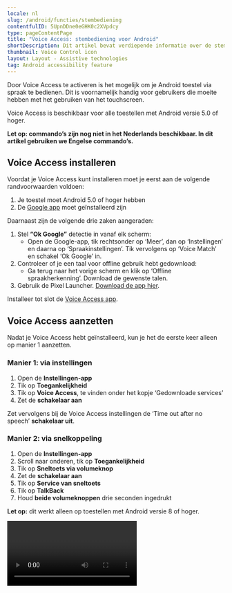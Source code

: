 ```yaml
---
locale: nl
slug: /android/functies/stembediening
contentfulID: 5UpnDDne0eGHK0c2XVpdcy
type: pageContentPage
title: "Voice Access: stembediening voor Android"
shortDescription: Dit artikel bevat verdiepende informatie over de stembediening Voice Access voor Android.
thumbnail: Voice Control icon
layout: Layout - Assistive technologies
tag: Android accessibility feature
---
```


Door Voice Access te activeren is het mogelijk om je Android toestel via spraak te bedienen. Dit is voornamelijk handig voor gebruikers die moeite hebben met het gebruiken van het touchscreen.

Voice Access is beschikbaar voor alle toestellen met Android versie 5.0 of hoger.

**Let op: commando’s zijn nog niet in het Nederlands beschikbaar. In dit artikel gebruiken we Engelse commando’s.**

## Voice Access installeren

Voordat je Voice Access kunt installeren moet je eerst aan de volgende randvoorwaarden voldoen:

1. Je toestel moet Android 5.0 of hoger hebben
2. De [Google app](https://play.google.com/store/apps/details?id=com.google.android.googlequicksearchbox)  moet geïnstalleerd zijn

Daarnaast zijn de volgende drie zaken aangeraden:

1. Stel **“Ok Google”** detectie in vanaf elk scherm:
   - Open de Google-app, tik rechtsonder op ‘Meer’, dan op ‘Instellingen’ en daarna op ‘Spraakinstellingen’. Tik vervolgens op ‘Voice Match’ en schakel ‘Ok Google’ in.
2. Controleer of je een taal voor offline gebruik hebt gedownload:
   - Ga terug naar het vorige scherm en klik op ‘Offline spraakherkenning’. Download de gewenste talen.
3. Gebruik de Pixel Launcher. [Download de app hier](https://play.google.com/store/apps/details?id=com.google.android.apps.nexuslauncher).

Installeer tot slot de [Voice Access app](https://play.google.com/store/apps/details?id=com.google.android.apps.accessibility.voiceaccess).

## Voice Access aanzetten

Nadat je Voice Access hebt geïnstalleerd, kun je het de eerste keer alleen op manier 1 aanzetten.

### Manier 1: via instellingen

1. Open de **Instellingen-app**
2. Tik op **Toegankelijkheid**
3. Tik op **Voice Access**, te vinden onder het kopje ‘Gedownloade services’
4. Zet de **schakelaar aan**

Zet vervolgens bij de Voice Access instellingen de ‘Time out after no speech’ **schakelaar uit**.

### Manier 2: via snelkoppeling

1. Open de **Instellingen-app**
2. Scroll naar onderen, tik op **Toegankelijkheid**
3. Tik op **Sneltoets via volumeknop**
4. Zet de **schakelaar aan**
5. Tik op **Service van sneltoets**
6. Tik op **TalkBack**
7. Houd **beide volumeknoppen** drie seconden ingedrukt

**Let op:** dit werkt alleen op toestellen met Android versie 8 of hoger.

<Video youTubeId="s5p_g8zFfp0" title="Handleiding: Voice Access aanzetten op Android" name="Voice control Android - Video"/>

## Voice Access uitzetten

Door **“Stop listening”** of **“Thanks, Google”** te zeggen schakel je Voice Access uit.

Je kunt Voice Access ook via de instellingen uit zetten. Daarnaast kun je proberen om beide volume knoppen lang ingedrukt te houden. Op deze manier kun je Voice Access via een snelkoppeling uitschakelen.

## Voice Access commando’s

Nadat je Voice Access aanzet, verschijnen er op het scherm nummers naast alle elementen waar je acties mee kunt uitvoeren.

Zie je bijvoorbeeld het nummer 7 naast een knop ‘Opslaan’, kun je op de volgende manieren acties uitvoeren:

- 7
- Save
- Click 7
- Click Save

In sommige apps is het makkelijker om met een raster te navigeren dan door op specifieke elementen te klikken. Een raster is ook handig als het element waar je op wilt klikken geen nummer heeft.

- Zeg **“Show grid”** om rasterselectie te starten.
- Zeg **“More squares”** of **“Less squares”** om het raster groter of kleiner te maken.
- Om te communiceren met het raster, zeg je een nummer of gebruik je commando’s. Bijvoorbeeld: **“Tap 3”** of **“Long press 3”**.
- Zeg **“Hide grid”** om het raster weer te verbergen.

Let op: het zal vaak voorkomen dat je apps niet volledig kunt bedienen met stembediening.

#### Navigatie

Met deze commando’s kun je navigeren.

| Commando | Actie |
| --- | --- |
| Open** `<app>`** | Opent de gegeven** app** |
| Go back | Drukt op de terugknop |
| Go home | Drukt op de thuisknop |
| Show notifications | Toont je notificaties |
| Show Quick Settings | Toont het snelle instellingen menu |
| Show recent apps | Toont je recente apps |

*Overzicht van algemene commando’s via Voice Access*

#### Hulp vragen

Met deze commando’s krijg je hulp bij het gebruiken van Voice Access.

| Commando | Actie |
| --- | --- |
| What can I say? | Toont welke commando’s je allemaal kunt zeggen |
| Show all commands | Toont alle commando’s die er zijn |
| Open tutorial | Opent de handleiding om Voice Access te leren |
| Hide numbers | Verbergt de nummers op het scherm |
| Show numbers | Toont nummers op het scherm |
| What is** `<number>`** ? | Legt uit wat type het element met het gegeven** nummer** is |
| Stop Voice Access | Stopt Voice Access |
| Send feedback | Opent een scherm om feedback over Voice Access te sturen |

*Overzicht van commando’s om hulp te vragen via Voice Access*

#### Instellingen aanpassen

Met deze commando’s kun je instellingen aanpassen. Zet bijvoorbeeld Wi-Fi of Bluetooth aan of uit en verander het niveau van het volume.

| Commando | Actie |
| --- | --- |
| Turn **`<on/off>`** **`<setting>`** | De gegeven **instelling** wordt **aan** of **uit** gezet.`<br>``<br>`Bijvoorbeeld: *“Turn on Wi-Fi”* zet Wi-Fi uit. |
| Turn** `<up/down>`** volume | Zet het volume** hoger** of **lager** |
| Turn** `<media/alarm/phone>`** volume **`<up/down>`** | Het volume van het gegeven** onderdeel **wordt** hoger** of** lager** gezet.`<br>``<br>`Bijvoorbeeld: *“Turn media volume up”* zet volume hoger. |
| Mute | Zet het geluid uit |
| Silence | Zet het geluid op stil |
| Unmute | Zet het geluid weer aan |
| **`<Mute/unmute>` `<media/alarm/phone>` **volume | Zet het volume** aan** of** uit** van het gegeven **onderdeel**.`<br>``<br>`Bijvoorbeeld: *“Mute phone volume”* zet het volume uit. |
| Turn device off | Schakelt je toestel uit |

*Overzicht van commando’s om instellingen aan te passen via Voice Access*

#### Assistent

Commandos’ die je normaal gesproken na “Ok Google” zegt, werken nog steeds. Bijvoorbeeld:

| Commando | Actie |
| --- | --- |
| Set timer for ``<time>`` | Start een timer voor de gegeven** **`tijd` |
| Turn on flashlight | Zet de flitser van je toestel aan |
| When was the Empire State Building built? | Beantwoord wanneer de Empire State Building is gebouwd |
| Who created Google? | Beantwoord wie Google heeft opgericht |

*Overzicht van commando’s voor de assistent via Voice Access*

### Gebaren

Gebruik deze commando’s om te tikken, scrollen en andere gebaren te gebruiken via je stem.

#### Aanraken

| Commando | Actie |
| --- | --- |
| Touch** `<element>`** | Raakt het gegeven** element** aan |
| **`<element>`** | Raakt het gegeven** element** aan |
| Long-press** `<element>`** | Raakt het gegeven** element** lang aan |
| Switch** `<on/off>` `<setting>`** | De gegeven** instelling** wordt **aan** of** uit **gezet.`<br>``<br>`Bijvoorbeeld: *“Switch off airplane mode”* om de vliegtuigmodus uit te zetten. |
| Expand** `<element>`** | Klapt het gegeven** element** uit |
| Collapse** `<element>`** | Klapt het gegeven** element** in |

*Overzicht van commando’s om aan te raken via Voice Access*

#### Vegen

| Commando | Actie |
| --- | --- |
| Scroll** `<left/right/up/down>`** | Scrolt naar de gegeven** richting**.`<br>``<br>`Bijvoorbeeld: *“Scroll left”*, de pagina scrolt naar links. |
| Scroll to** `<top/bottom>`** | Scroll helemaal naar** boven** of** onder**.`<br>``<br>`Bijvoorbeeld: *“Scroll to top”*, de pagina scrolt helemaal naar boven. |
| Swipe** `<forwards/backwards>`** | Veegt naar de gegeven richting.`<br>``<br>`Bijvoorbeeld: *“Scroll forwards”*, veegt naar voren |

*Overzicht van commando’s om te vegen via Voice Access*

### Vergrootglas

Met deze commando’s kun je zoomen of vergroten zodat je het scherm beter kunt lezen.

**Let op:** je hebt Android 7.0 of nieuwer nodig om onderstaande commando’s te gebruiken.

| Commando | Actie |
| --- | --- |
| Start magnification | Start vergroting |
| Start zooming | Start met zoomen |
| Magnify | Vergroot |
| Enhance | Verbetert |
| Zoom in | Zoomt in |
| Zoom out | Zoomt uit |
| Pan** `<left/right/up/down>`** | Pant naar de gegeven** richting** |
| Move** `<left/right/up/down>`** | Beweegt naar gegeven** richting** |
| Go** `<left/right/up/down>`** | Gaat naar gegeven** richting** |
| Stop magnification | Stopt vergroting |
| Stop zooming | Stopt met zoomen |
| Cancel zooming | Annuleert het zoomen |

*Overzicht van commando’s om het vergrootglas te gebruiken via Voice Access*

### Tekstbewerking

Gebruik deze commando’s om tekst met je stem te typen, bewerken en opmaken. Er wordt blauwe rand rond bewerkbare tekstvelden getoond om aan te geven dat je kunt beginnen met typen en bewerken. Zeg het nummer naast het tekstveld indien de blauwe rand niet rond het tekstveld verschijnt.

#### Typen

| Commando | Actie |
| --- | --- |
| Type** `<word/phrase>`** | Voegt de gegeven** tekst** in |
| **`<word/phrase>`** | Voegt de gegeven** tekst** in |
| Undo | Maakt de vorige actie ongedaan |
| Redo | Doet de actie opnieuw |
| Insert** `<word/phrase>` `<before/after/between>` `<word/phrase>`** | De gegeven** tekst** wordt voor, achter of tussen de gegeven **tekst** geplaatst**.**`<br>``<br>`Bijvoorbeeld:* “Insert ‘Thank you’ before ‘Kind Regards'”*, plaatst ‘Thank you’ voor ‘Kind Regards’. |
| Format email | Met dit commando wordt tekst in de buurt opgemaakt als e-mailadres.`<br>``<br>`Bijvoorbeeld: *“info at appt dot nl”* wordt opgemaakt als* “info@appt.nl”* |

*Overzicht van commando’s om tekst in te typen via Voice Access*

#### Vervangen

| Commando | Actie |
| --- | --- |
| Replace** `<word/phrase>`** with **`<word/phrase>`** | Vervangt de gegeven** tekst** door de gewenste** tekst** |
| Replace everything between** `<word/phrase>`** and** `<word/phrase>`** with** `<word/phrase>`** | Vervangt alles tussen de gegeven** twee teksten** met de gewenste** tekst** |
| Capitalize** `<word/phrase>`** | Laat de gegeven** tekst** met een hoofdletter beginnen |
| Uppercase** `<word/phrase>`** | Zet de gegeven** tekst** om naar hoofdletters |
| Lowercase** `<word/phrase>`** | Zet de gegeven** tekst** om naar kleine letters |

*Overzicht van commando’s om tekst te vervangen via Voice Access*

#### Verwijderen

| Commando | Actie |
| --- | --- |
| Delete | Verwijdert de tekst |
| Delete all | Verwijdert alles |
| Delete** `<word/phrase>`** | Verwijdert de gegeven** tekst** |
| Delete to the beginning | Verwijdert alles tot aan het begin |
| Delete to the end | Verwijdert alles tot aan het einde |
| Delete selected text | Verwijdert de geselecteerde tekst |
| Delete from** `<word/phrase>`** to** `<word/phrase>`** | Verwijdert alle tussenliggende tekst tussen de gegeven twee** teksten** |
| Delete** `<number>` `<characters/words/sentences/lines/paragraphs/pages>`** | Verwijdert het gegeven** aantal** van het gegeven** type **tekst |
| Delete the** `<next/previous>` `<number>` `<characters/words/sentences/lines/paragraphs/pages>`** | Verwijdert het** vorige** of** volgende** gegeven **aantal** van het gegeven** type** tekst |

*Overzicht van commando’s om tekst te verwijderen via Voice Access*

#### Verplaatsen

| Commando | Actie |
| --- | --- |
| Go to the beginning | Verplaatst de cursor naar het begin van de tekst |
| Go to the end | Verplaatst de cursor naar het eind van de tekst |
| Move** `<before/after>` `<word/phrase>`** | Verplaatst de cursor** voor** of** achter** de gegeven** tekst**.`<br>``<br>`Bijvoorbeeld: *“Move after thank you.”*, verplaatste de cursor achter ’thank you’. |
| Move between** `<word/phrase>`** and **`<word/phrase>`** | Verplaatst de cursor tussen de twee gegeven** teksten**.`<br>``<br>`Bijvoorbeeld: *“Move between ‘you’ and ‘me'”*, verplaatst de cursor tussen ‘you’ en ‘me’. |
| **`<Right/Left>` `<number>` `<characters/words/sentences/lines/paragraphs/pages>`** | Verplaatst de cursor het gegeven** aantal tekstelementen** naar** links** of** rechts**.`<br>``<br>`Bijvoorbeeld: *“Left 3 characters”*, verplaatst de cursor drie karakters naar links. |

*Overzicht van commando’s om tekst te verplaatsen via Voice Access*

#### Selecteren

| Commando | Actie |
| --- | --- |
| Select all text | Selecteert alle tekst |
| Unselect all text | Maakt de selectie van alle tekst ongedaan |
| Select to the beginning | Selecteert tot het begin |
| Select to the end | Selecteert tot het eind |
| Select** `<word/phrase>`** | Selecteert de gegeven** tekst** |
| Select from** `<word/phrase>`** to** `<word/phrase>`** | Selecteert van de gegeven** tekst** tot de gegeven **tekst** |
| Select** `<number>` `<characters/words/sentences/lines/paragraphs/pages>`** | Selecteert het gegeven** aantal** van het gegeven type** tekstelementen**.`<br>``<br>`Bijvoorbeeld:  *“Select 5 sentences”*, selecteert vijf zinnen. |
| Select the** `<next/previous>` `<number>` `<characters/words/sentences/lines/paragraphs/pages>`** | Selecteert het** volgende** of** vorige** gegeven **aantal** van het gegeven type** tekstelementen**.`<br>``<br>`Bijvoorbeeld: *“Select the previous 6 paragraphs”*, selecteert de vorige zes paragrafen. |

*Overzicht van commando’s om tekst te selecteren via Voice Access*

#### Acties

| Commando | Actie |
| --- | --- |
| Cut | Knipt de tekst |
| Copy | Kopieert de tekst |
| Paste | Plakt de tekst |

*Overzicht van commando’s om acties op tekst uit te voeren via Voice Access*

#### Toetsenbord

| Commando | Actie |
| --- | --- |
| Show keyboard | Toont het toetsenbord |
| Hide keyboard | Verbergt het toetsenbord |

*Overzicht van commando’s om tekst te vervangen via Voice Access*

## Voice Access handleidingen

Wil je nog meer leren over Voice Access? Google heeft diverse handleidingen geschreven:

- [Handleiding Voice Access gebruiken](https://support.google.com/accessibility/android/answer/6151848?hl=nl)
- [Handleiding Voice Access commando’s](https://support.google.com/accessibility/android/answer/6151854?hl=nl)
- [Handleiding Voice Access instellingen](https://support.google.com/accessibility/android/answer/6151843?hl=nl)